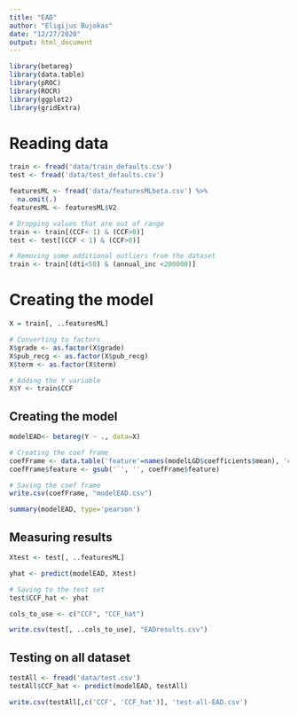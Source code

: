 ```yaml
---
title: "EAD"
author: "Eligijus Bujokas"
date: "12/27/2020"
output: html_document
---
```


```r
library(betareg)
library(data.table)
library(pROC)
library(ROCR)
library(ggplot2)
library(gridExtra)
```

# Reading data 

```r
train <- fread('data/train_defaults.csv')
test <- fread('data/test_defaults.csv')

featuresML <- fread('data/featuresMLbeta.csv') %>% 
  na.omit(.) 
featuresML <- featuresML$V2

# Dropping values that are out of range
train <- train[(CCF< 1) & (CCF>0)]
test <- test[(CCF < 1) & (CCF>0)]

# Removing some additional outliers from the dataset
train <- train[(dti<50) & (annual_inc <200000)]
```

# Creating the model 

```r
X = train[, ..featuresML]

# Converting to factors 
X$grade <- as.factor(X$grade)
X$pub_recg <- as.factor(X$pub_recg)
X$term <- as.factor(X$term)

# Adding the Y variable
X$Y <- train$CCF
```

## Creating the model 

```r
modelEAD<- betareg(Y ~ ., data=X)

# Creating the coef frame 
coefFrame <- data.table('feature'=names(modelLGD$coefficients$mean), 'coef'=modelLGD$coefficients$mean)
coefFrame$feature <- gsub('`', '', coefFrame$feature)

# Saving the coef frame
write.csv(coefFrame, "modelEAD.csv")

summary(modelEAD, type='pearson')
```

## Measuring results

```r
Xtest <- test[, ..featuresML]

yhat <- predict(modelEAD, Xtest)

# Saving to the test set 
test$CCF_hat <- yhat

cols_to_use <- c("CCF", "CCF_hat")

write.csv(test[, ..cols_to_use], "EADresults.csv")
```

## Testing on all dataset

```r
testAll <- fread('data/test.csv')
testAll$CCF_hat <- predict(modelEAD, testAll)

write.csv(testAll[,c('CCF', 'CCF_hat')], 'test-all-EAD.csv')
```

